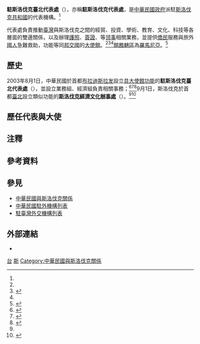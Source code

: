 {{NoteTA
|G1=地名
|1=zh-hans:台; zh-hant:臺;
}}
{{infobox Organization
|name                = 駐斯洛伐克臺北代表處
|native_name         = {{lang|en|Taipei Representative Office, Bratislava}}
|image               = 
|size                = 
|formation           = 2003年8月
|type                = [[臺北經濟文化代表處|駐外代表處]]{{Small|（[[實質大使館|實質大使館]]）}}
|status              = 
|registration_id     = 
|leader_title        = 代表
|leader_name         = [[李南陽|李南陽]] {{Small|[[特命全權大使|大使]]}}{{noteTag|2012年9月，中華民國外交部為統一駐外人員內部職稱，明定大使館、代表處設大使、公使，代表處對外仍稱代表、副代表；辦事處設總領事、副總領事，對外仍稱處長、副處長。<ref>{{Cite web |url = https://tw.news.yahoo.com/%E7%B5%B1-%E5%90%8D%E7%A8%B1-%E4%BB%A3%E8%A1%A8%E5%B0%8D%E5%85%A7%E7%A8%B1%E5%A4%A7%E4%BD%BF-133312149.html |author = 陳培煌 |date = 2012-08-31 |title = 統一名稱 代表對內稱大使 |publisher = [[Yahoo!奇摩|Yahoo!奇摩]]引用[[中央通訊社|中央通訊社]]}}</ref><br>代表處館長為特任或簡任第十三職等至第十四職等者任大使銜代表、簡任第十二職等至第十三職等者任公使銜代表；辦事處長為簡任第十二職等任總領事銜處長。<ref>{{Cite web |url = https://law.moj.gov.tw/LawClass/LawAll.aspx?PCode=E0000017 |date = 2018-06-13 |title = 駐外機構組織通則 |publisher = 全國法規資料庫}}</ref>}}<ref name="駐外館處"/>
|leader_title2       = 
|leader_name2        = 
|headquarters        = Mostova 2, 81102 [[布拉迪斯拉发|Bratislava]], Slovak Republic<ref>{{Cite web |url = https://www.roc-taiwan.org/sk/post/57.html |date = 2019-04-01 |title = 聯絡方式 |publisher = 中華民國駐外單位聯合網站}}</ref><br>{{coord|48.14131|17.109433|type:landmark|display=inline,title}}
|num_members         = 
|region_served       = {{SVK}}<br>{{ROU}}
|parent_organization = {{MOFA}}
|website             = {{URL|https://www.roc-taiwan.org/sk/index.html|www.roc-taiwan.org/sk}}
}}

'''駐斯洛伐克臺北代表處'''（{{lang-en|Taipei Representative Office, Bratislava}}），亦稱'''駐斯洛伐克代表處'''，是[[中華民國政府|中華民國政府]]派駐[[斯洛伐克|斯洛伐克共和國]]的代表機構。<ref name="駐外館處"/>

代表處負責推動[[臺灣|臺灣]]與斯洛伐克之間的經貿、投資、學術、教育、文化、科技等各層面的雙邊關係，以及辦理[[中華民國護照|護照]]、[[中華民國簽證政策|簽證]]、{{Link-en|文件證明|Documentary evidence}}等[[领事|领事]]相關業務，並提供[[海外華人|僑民]]服務與旅外[[中華民國國民|國人]]急難救助，功能等同[[中華民國建交列表|邦交國]]的[[外交代表機構#大使馆|大使館]]。<ref name="代表處簡介"/><ref>{{Cite web |url = https://www.roc-taiwan.org/sk/post/97.html |date = 2019-04-01 |title = 各組業務簡介 |publisher = 中華民國駐外單位聯合網站}}</ref><ref name="駐外館處"/>[[兼轄|館務轄區]]為[[羅馬尼亞|羅馬尼亞]]。<ref>{{Cite web |url = https://www.boca.gov.tw/sp-foof-countrycp-03-78-98b69-03-1.html|title = 駐館位置及聯絡資訊 |publisher = [[外交部領事事務局|外交部領事事務局]]}}</ref>

==歷史==
2003年8月1日，中華民國於首都[[布拉迪斯拉发|布拉迪斯拉发]]設立[[實質大使館|具大使館功能]]的'''駐斯洛伐克臺北代表處'''（{{lang|en|Taipei Representative Office, Bratislava}}），並設立業務組、經濟組負責相關事務；<ref name="103年外交年鑑">{{Cite web |url = http://multilingual.mofa.gov.tw/web/web_UTF-8/almanac/almanac2014/09.pdf |title = 《中華民國103年外交年鑑》〈第二章 對外關係〉 |publisher = 中華民國外交部}}</ref><ref name="代表處簡介">{{Cite web |url = http://www.roc-taiwan.org/sk/post/4.html |date = 2020-10-01 |title = 代表處簡介 |publisher = 中華民國駐外單位聯合網站}}</ref><ref name="駐外館處">{{Cite web |url = https://www.mofa.gov.tw/OverseasOffice_Content.aspx?n=168&sms=87&s=118&os=50 |title = 駐外館處 |publisher = [[中華民國外交部|中華民國外交部]]}}</ref>9月1日，斯洛伐克於首都[[臺北市|臺北]]設立類似功能的'''[[斯洛伐克經濟文化辦事處|斯洛伐克經濟文化辦事處]]'''（{{lang|en|Slovak Economic and Cultural Office, Taipei}}）。<ref name="103年外交年鑑"/><ref>{{Cite web |url = https://www.mofa.gov.tw/OfficesInROC_Content.aspx?n=169&sms=86&s=118&os=33 |title = 駐臺外國機構 |publisher = 中華民國外交部}}</ref>

==歷任代表與大使==
{{see also|中華民國駐斯洛伐克大使列表}}

==注釋==
{{noteFoot}}

==參考資料==
{{reflist}}

==參見==
{{Portal box|國際關係|中華民國|斯洛伐克|image2=Flag of the Republic of China.svg|image3=Flag of Slovakia.svg}}
*[[中華民國與斯洛伐克關係|中華民國與斯洛伐克關係]]
*[[中華民國駐外機構列表|中華民國駐外機構列表]]
*[[駐臺灣外交機構列表|駐臺灣外交機構列表]]

==外部連結==
* {{facebook|TaiwaninSlovakia|駐斯洛伐克臺北代表處}}

{{中華民國駐外機構}}

[[Category:駐斯洛伐克外交代表機構|台]]
[[Category:中華民國駐外實質大使館|斯]]
[[Category:中華民國與斯洛伐克關係|Category:中華民國與斯洛伐克關係]]